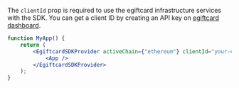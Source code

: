 The `clientId` prop is required to use the egiftcard infrastructure services with the SDK. You can get a client ID by creating an API key on [egiftcard dashboard](https://egiftcard.cc/create-api-key).

```jsx
function MyApp() {
	return (
		<EgiftcardSDKProvider activeChain={"ethereum"} clientId="your-client-id">
			<App />
		</EgiftcardSDKProvider>
	);
}
```
